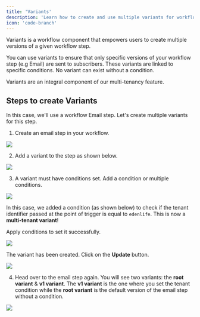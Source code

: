 ```yaml
---
title: 'Variants'
description: 'Learn how to create and use multiple variants for workflow steps in Novu.'
icon: 'code-branch'
---
```


Variants is a workflow component that empowers users to create multiple versions of a given workflow step.

You can use variants to ensure that only specific versions of your workflow step (e.g Email) are sent to subscribers. These variants are linked to specific conditions. No variant can exist without a condition. 

Variants are an integral component of our multi-tenancy feature. 

## Steps to create Variants

In this case, we'll use a workflow Email step. Let's create multiple variants for this step.

1. Create an email step in your workflow.

<Frame caption="Email step in workflow"><img src="https://github.com/novuhq/docs/assets/2946769/b7d21890-10db-4452-ad95-2414976786be" /> </Frame>

2. Add a variant to the step as shown below.

<Frame caption="Add variant to workflow step"><img src="https://github.com/novuhq/docs/assets/2946769/79935b8c-e4f2-4953-86f1-22efd47753f5" /> </Frame>

3. A variant must have conditions set. Add a condition or multiple conditions.

<Frame caption="Add conditions"><img src="https://github.com/novuhq/docs/assets/2946769/43bd7041-7508-4343-977d-7c60f1b788ea" /> </Frame>

In this case, we added a condition (as shown below) to check if the tenant identifier passed at the point of trigger is equal to `edenlife`. This is now a **multi-tenant variant**!

Apply conditions to set it successfully.

<Frame caption="Add conditions for the variant"><img src="https://github.com/novuhq/docs/assets/2946769/cf48801a-4a13-4bfa-97ae-4bcb7f761e9a" /> </Frame>

The variant has been created. Click on the **Update** button.

<Frame caption="Update the variant"><img src="https://github.com/novuhq/docs/assets/2946769/cea9815f-6aea-4268-a283-29f8549055f2" /> </Frame>

4. Head over to the email step again. You will see two variants: the **root variant** & **v1 variant**. The **v1 variant** is the one where you set the tenant condition while the **root variant** is the default version of the email step without a condition.

<Frame caption="Root & v1 variants"><img src="https://github.com/novuhq/docs/assets/2946769/abb5a661-2c54-4985-9f4e-4b9cd975bce7" /> </Frame>


    